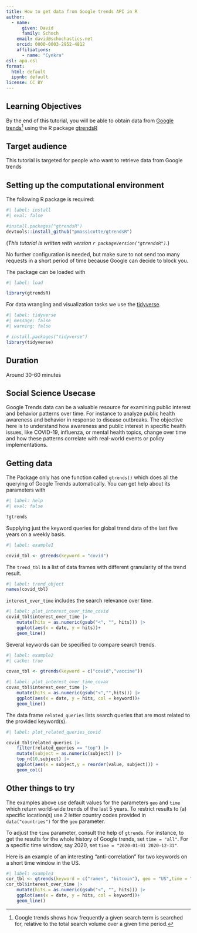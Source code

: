 ```yaml
---
title: How to get data from Google trends API in R
author:
  - name:
      given: David
      family: Schoch
    email: david@schochastics.net
    orcid: 0000-0003-2952-4812
    affiliations:
      - name: "Cynkra"
csl: apa.csl
format:
  html: default
  ipynb: default
license: CC BY
---
```



## Learning Objectives

By the end of this tutorial, you will be able to obtain data from [Google trends](https://trends.google.com)[^1] using the R package 
[gtrendsR](https://github.com/PMassicotte/gtrendsR)

[^1]:  Google trends shows how frequently a given search term is searched for, relative to the total search volume over a given time period.

## Target audience

This tutorial is targeted for people who want to retrieve data from Google trends

## Setting up the computational environment

The following R package is required:
```r
#| label: install
#| eval: false

#install.packages("gtrendsR")
devtools::install_github("pmassicotte/gtrendsR")
```
(*This tutorial is written with version `r packageVersion("gtrendsR")`.*)  

No further configuration is needed, but make sure to not send too many requests in a short period of time
because Google can decide to block you.

The package can be loaded with
```r
#| label: load

library(gtrendsR)
```

For data wrangling and visualization tasks we use the [tidyverse](https://www.tidyverse.org/).

```r
#| label: tidyverse
#| message: false
#| warning: false

# install.packages("tidyverse")
library(tidyverse)
```
## Duration

Around 30-60 minutes

## Social Science Usecase

Google Trends data can be a valuable resource for examining public interest and behavior patterns over time. For instance to
analyze public health awareness and behavior in response to disease outbreaks. The objective here is to understand how awareness and public interest in specific health issues, like COVID-19, influenza, or mental health topics, change over time and how these patterns correlate with real-world events or policy implementations.

## Getting data

The Package only has one function called `gtrends()` which does all the querying of Google Trends automatically. You can get help about its parameters with
```r
#| label: help
#| eval: false

?gtrends
```

Supplying just the keyword queries for global trend data of the last five years on a weekly basis.
```r
#| label: example1

covid_tbl <- gtrends(keyword = "covid")
```

The `trend_tbl` is a list of data frames with different granularity of the trend result.
```r
#| label: trend_object
names(covid_tbl)
```

`interest_over_time` includes the search relevance over time.
```r
#| label: plot_interest_over_time_covid
covid_tbl$interest_over_time |> 
    mutate(hits = as.numeric(gsub("<", "", hits))) |> 
    ggplot(aes(x = date, y = hits))+
    geom_line()

```

Several keywords can be specified to compare search trends.

```r
#| label: example2
#| cache: true

covax_tbl <- gtrends(keyword = c("covid","vaccine"))
```

```r
#| label: plot_interest_over_time_covax
covax_tbl$interest_over_time |> 
    mutate(hits = as.numeric(gsub("<","",hits))) |> 
    ggplot(aes(x = date, y = hits, col = keyword))+
    geom_line()

```

The data frame `related_queries` lists search queries that are most related to the provided keyword(s).

```r
#| label: plot_related_queries_covid

covid_tbl$related_queries |> 
    filter(related_queries == "top") |> 
    mutate(subject = as.numeric(subject)) |> 
    top_n(10,subject) |> 
    ggplot(aes(x = subject,y = reorder(value, subject))) + 
    geom_col()

```

## Other things to try

The examples above use default values for the parameters `geo` and `time` which 
return world-wide trends of the last 5 years. To restrict results to (a) specific location(s) use
2 letter country codes provided in `data("countries")` for the `geo` parameter. 

To adjust the `time` parameter, consult the help of `gtrends`. For instance, to get the results for the whole
history of Google trends, set `time = "all"`. For a specific time window, say 2020, set `time = "2020-01-01 2020-12-31"`.

Here is an example of an interesting "anti-correlation" for two keywords on a short time window in the US.
```r
#| label: example3
cor_tbl <- gtrends(keyword = c("ramen", "bitcoin"), geo = "US",time = "now 7-d")
cor_tbl$interest_over_time |> 
    mutate(hits = as.numeric(gsub("<", "", hits))) |> 
    ggplot(aes(x = date, y = hits, col = keyword))+
    geom_line()
```

